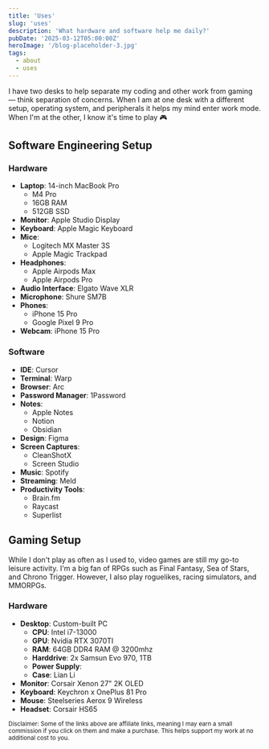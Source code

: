 ```yaml
---
title: 'Uses'
slug: 'uses'
description: 'What hardware and software help me daily?'
pubDate: '2025-03-12T05:00:00Z'
heroImage: '/blog-placeholder-3.jpg'
tags:
  - about
  - uses
---
```


I have two desks to help separate my coding and other work from gaming — think separation of concerns. When I am at one desk with a different setup, operating system, and peripherals it helps my mind enter work mode. When I'm at the other, I know it's time to play 🎮

## Software Engineering Setup

### Hardware

- **Laptop**: 14-inch MacBook Pro
  - M4 Pro
  - 16GB RAM
  - 512GB SSD
- **Monitor**: Apple Studio Display
- **Keyboard**: Apple Magic Keyboard
- **Mice**:
  - Logitech MX Master 3S
  - Apple Magic Trackpad
- **Headphones**:
  - Apple Airpods Max
  - Apple Airpods Pro
- **Audio Interface**: Elgato Wave XLR
- **Microphone**: Shure SM7B
- **Phones**:
  - iPhone 15 Pro
  - Google Pixel 9 Pro
- **Webcam**: iPhone 15 Pro

### Software

- **IDE**: Cursor
- **Terminal**: Warp
- **Browser**: Arc
- **Password Manager**: 1Password
- **Notes**:
  - Apple Notes
  - Notion
  - Obsidian
- **Design**: Figma
- **Screen Captures**:
  - CleanShotX
  - Screen Studio
- **Music**: Spotify
- **Streaming**: Meld
- **Productivity Tools**:
  - Brain.fm
  - Raycast
  - Superlist

## Gaming Setup

While I don't play as often as I used to, video games are still my go-to leisure activity. I'm a big fan of RPGs such as Final Fantasy, Sea of Stars, and Chrono Trigger. However, I also play roguelikes, racing simulators, and MMORPGs.

### Hardware

- **Desktop**: Custom-built PC
  - **CPU**: Intel i7-13000
  - **GPU**: Nvidia RTX 3070TI
  - **RAM**: 64GB DDR4 RAM @ 3200mhz
  - **Harddrive**: 2x Samsun Evo 970, 1TB
  - **Power Supply**:
  - **Case**: Lian Li
- **Monitor**: Corsair Xenon 27" 2K OLED
- **Keyboard**: Keychron x OnePlus 81 Pro
- **Mouse**: Steelseries Aerox 9 Wireless
- **Headset**: Corsair HS65

<small>Disclaimer: Some of the links above are affiliate links, meaning I may earn a small commission if you click on them and make a purchase. This helps support my work at no additional cost to you.</small>
